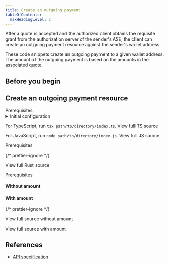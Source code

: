 ```yaml
---
title: Create an outgoing payment
tableOfContents:
  maxHeadingLevel: 2
---
```



After a quote is accepted and the authorized client obtains the requisite grant from the authorization server of the sender's <Tooltip content="Account servicing entity" client: load><span>ASE</span></Tooltip>, the client can create an outgoing payment resource against the sender's wallet address.

These code snippets create an outgoing payment to a given wallet address. The amount of the outgoing payment is based on the amounts in the associated quote.

## Before you begin

<Begin />

## Create an outgoing payment resource

<Tabs>
<TabItem label='TypeScript/JavaScript' icon='seti:javascript'>
<LinkButton href="https://github.com/interledger/open-payments-snippets/blob/main/README.md#prerequisites" target="_blank" icon="external" iconPlacement="start">Prerequisites</LinkButton>

<details>
  <summary>Initial configuration</summary>
  <Ts />
</details>

<TsImport />

<ChunkedSnippet
  source='outgoing-payment/outgoing-payment-create.ts'
  l='node'
  chunk='3'
/>

<ChunkedSnippet
  source='outgoing-payment/outgoing-payment-create.ts'
  l='node'
  chunk='4'
/>

For TypeScript, run `tsx path/to/directory/index.ts`. <LinkOut href='https://github.com/interledger/open-payments/blob/main/snippets/node/outgoing-payment/outgoing-payment-create.ts'>View full TS source</LinkOut>

For JavaScript, run `node path/to/directory/index.js`. <LinkOut href='https://github.com/interledger/open-payments/blob/main/snippets/node/outgoing-payment/outgoing-payment-create.js'>View full JS source</LinkOut>

</TabItem>
<TabItem label="Rust" icon='seti:rust'>
<LinkButton href="https://github.com/interledger/open-payments-rust/tree/main/src/snippets#readme" target="_blank" icon="external" iconPlacement="start">Prerequisites</LinkButton>

<ChunkedSnippet
  source='outgoing-payment/outgoing-payment-create.rs'
  l='rust'
  chunk='1'
/>

<ChunkedSnippet
  source='outgoing-payment/outgoing-payment-create.rs'
  l='rust'
  chunk='2'
/>

<ChunkedSnippet
  source='outgoing-payment/outgoing-payment-create.rs'
  l='rust'
  chunk='3'
/>

<ChunkedSnippet
  source='outgoing-payment/outgoing-payment-create.rs'
  l='rust'
  chunk='4'
/>

<ChunkedSnippet
  source='outgoing-payment/outgoing-payment-create.rs'
  l='rust'
  chunk='5'
/>

{/* prettier-ignore */}
<p><LinkOut href='https://github.com/interledger/open-payments/blob/main/snippets/rust/outgoing-payment/outgoing-payment-create.rs'>View full Rust source</LinkOut></p>

</TabItem>
<TabItem label="PHP" icon='seti:php'>
<LinkButton href="https://github.com/interledger/open-payments-php-snippets/blob/main/README.md#prerequisites" target="_blank" icon="external" iconPlacement="start">Prerequisites</LinkButton>

<PhpImport />

#### Without amount

<ChunkedSnippet
  source='https://raw.githubusercontent.com/interledger/open-payments-php-snippets/refs/heads/main/src/Command/OutgoingPayment/OutgoingPaymentCreate.php'
  chunk='3'
/>

#### With amount

<ChunkedSnippet
  source='https://raw.githubusercontent.com/interledger/open-payments-php-snippets/refs/heads/main/src/Command/OutgoingPayment/OutgoingPaymentCreateAmount.php'
  chunk='3'
/>

<ChunkedSnippet
  source='https://raw.githubusercontent.com/interledger/open-payments-php-snippets/refs/heads/main/src/Command/OutgoingPayment/OutgoingPaymentCreate.php'
  chunk='4'
/>
{/* prettier-ignore */}
<p><LinkOut href='https://github.com/interledger/open-payments-php-snippets/blob/main/src/Command/OutgoingPayment/OutgoingPaymentCreate.php'>View full source without amount</LinkOut></p>
<p><LinkOut href='https://github.com/interledger/open-payments-php-snippets/blob/main/src/Command/OutgoingPayment/OutgoingPaymentCreateAmount.php'>View full source with amount</LinkOut></p>
</TabItem>
</Tabs>

## References

- [API specification](/apis/resource-server/operations/create-outgoing-payment)

